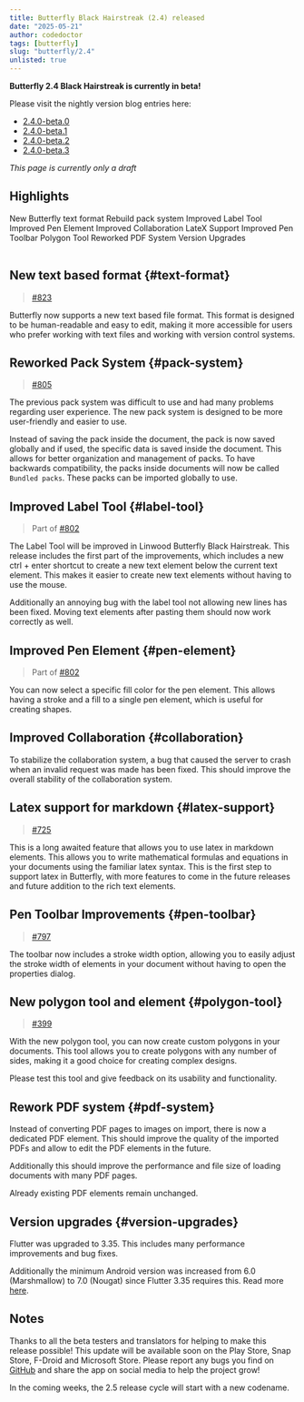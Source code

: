 ```yaml
---
title: Butterfly Black Hairstreak (2.4) released
date: "2025-05-21"
author: codedoctor
tags: [butterfly] 
slug: "butterfly/2.4"
unlisted: true
---
```


**Butterfly 2.4 Black Hairstreak is currently in beta!**

Please visit the nightly version blog entries here:

- [2.4.0-beta.0](/butterfly/2.4.0-beta.0)
- [2.4.0-beta.1](/butterfly/2.4.0-beta.1)
- [2.4.0-beta.2](/butterfly/2.4.0-beta.2)
- [2.4.0-beta.3](/butterfly/2.4.0-beta.3)

*This page is currently only a draft*

## Highlights

<Table>
<TableItem href="#text-format">
  New Butterfly text format
</TableItem>
<TableItem href="#pack-system">
  Rebuild pack system
</TableItem>
<TableItem href="#label-tool">
  Improved Label Tool
</TableItem>
<TableItem href="#pen-element">
  Improved Pen Element
</TableItem>
<TableItem href="#collaboration">
  Improved Collaboration
</TableItem>
<TableItem href="#latex-support">
  LateX Support
</TableItem>
<TableItem href="#pen-toolbar">
  Improved Pen Toolbar
</TableItem>
<TableItem href="#polygon-tool">
  Polygon Tool
</TableItem>
<TableItem href="#pdf-system">
  Reworked PDF System
</TableItem>
<TableItem href="#version-upgrades">
  Version Upgrades
</TableItem>
</Table>

## New text based format \{#text-format\}

> [#823](https://github.com/LinwoodDev/Butterfly/issues/823)

Butterfly now supports a new text based file format. This format is designed to be human-readable and easy to edit, making it more accessible for users who prefer working with text files and working with version control systems.

## Reworked Pack System \{#pack-system\}

> [#805](https://github.com/LinwoodDev/Butterfly/issues/805)

The previous pack system was difficult to use and had many problems regarding user experience. The new pack system is designed to be more user-friendly and easier to use.

Instead of saving the pack inside the document, the pack is now saved globally and if used, the specific data is saved inside the document. This allows for better organization and management of packs.
To have backwards compatibility, the packs inside documents will now be called `Bundled packs`. These packs can be imported globally to use.

## Improved Label Tool \{#label-tool\}

> Part of [#802](https://github.com/LinwoodDev/Butterfly/issues/802)

The Label Tool will be improved in Linwood Butterfly Black Hairstreak. This release includes the first part of the improvements, which includes a new ctrl + enter shortcut to create a new text element below the current text element. This makes it easier to create new text elements without having to use the mouse.

Additionally an annoying bug with the label tool not allowing new lines has been fixed. Moving text elements after pasting them should now work correctly as well.

## Improved Pen Element \{#pen-element\}

> Part of [#802](https://github.com/LinwoodDev/Butterfly/issues/802)

You can now select a specific fill color for the pen element. This allows having a stroke and a fill to a single pen element, which is useful for creating shapes.

## Improved Collaboration \{#collaboration\}

To stabilize the collaboration system, a bug that caused the server to crash when an invalid request was made has been fixed. This should improve the overall stability of the collaboration system.

## Latex support for markdown \{#latex-support\}

> [#725](https://github.com/LinwoodDev/Butterfly/issues/725)

This is a long awaited feature that allows you to use latex in markdown elements. This allows you to write mathematical formulas and equations in your documents using the familiar latex syntax.
This is the first step to support latex in Butterfly, with more features to come in the future releases and future addition to the rich text elements.

## Pen Toolbar Improvements \{#pen-toolbar\}

> [#797](https://github.com/LinwoodDev/Butterfly/issues/797)

The toolbar now includes a stroke width option, allowing you to easily adjust the stroke width of elements in your document without having to open the properties dialog.

## New polygon tool and element \{#polygon-tool\}

> [#399](https://github.com/LinwoodDev/Butterfly/issues/399)

With the new polygon tool, you can now create custom polygons in your documents. This tool allows you to create polygons with any number of sides, making it a good choice for creating complex designs.

Please test this tool and give feedback on its usability and functionality.

## Rework PDF system \{#pdf-system\}

Instead of converting PDF pages to images on import, there is now a dedicated PDF element. This should improve the quality of the imported PDFs and allow to edit the PDF elements in the future.

Additionally this should improve the performance and file size of loading documents with many PDF pages.

Already existing PDF elements remain unchanged.

## Version upgrades \{#version-upgrades\}

Flutter was upgraded to 3.35. This includes many performance improvements and bug fixes.

Additionally the minimum Android version was increased from 6.0 (Marshmallow) to 7.0 (Nougat) since Flutter 3.35 requires this.
Read more [here](https://github.com/LinwoodDev/Butterfly/discussions/887).

## Notes

Thanks to all the beta testers and translators for helping to make this release possible!
This update will be available soon on the Play Store, Snap Store, F-Droid and Microsoft Store.
Please report any bugs you find on [GitHub](https://github.com/LinwoodDev/Butterfly/issues) and share the app on social media to help the project grow!

In the coming weeks, the 2.5 release cycle will start with a new codename.
